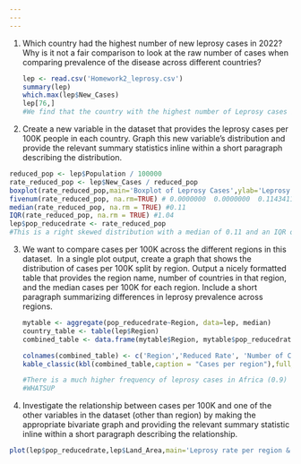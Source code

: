 ```yaml
---
---
---
```


1.  Which country had the highest number of new leprosy cases in 2022? Why is it not a fair comparison to look at the raw number of cases when comparing prevalence of the disease across different countries?

    ```r
    lep <- read.csv('Homework2_leprosy.csv')
    summary(lep)
    which.max(lep$New_Cases)
    lep[76,]
    #We find that the country with the highest number of Leprosy cases is India. It is not a fair comparison to look at the raw number of cases because different countries may have different means for controlling leprosy cases. Also, different countries may have different populations so we have to look at the rate of leprosy cases rather than the raw number.
    ```

2.  Create a new variable in the dataset that provides the leprosy cases per 100K people in each country. Graph this new variable’s distribution and provide the relevant summary statistics inline within a short paragraph describing the distribution.

```r
reduced_pop <- lep$Population / 100000
rate_reduced_pop <- lep$New_Cases / reduced_pop
boxplot(rate_reduced_pop,main='Boxplot of Leprosy Cases',ylab='Leprosy cases per 100K', pch=20, horizontal=TRUE)
fivenum(rate_reduced_pop, na.rm=TRUE) # 0.0000000  0.0000000  0.1143411  1.0507863 29.6045152
median(rate_reduced_pop, na.rm = TRUE) #0.11
IQR(rate_reduced_pop, na.rm = TRUE) #1.04
lep$pop_reducedrate <- rate_reduced_pop
#This is a right skewed distribution with a median of 0.11 and an IQR of 1.04. Its lower quartile is 0, and its upper quartile is 0.05.
```

3.  We want to compare cases per 100K across the different regions in this dataset.  In a single plot output, create a graph that shows the distribution of cases per 100K split by region. Output a nicely formatted table that provides the region name, number of countries in that region, and the median cases per 100K for each region. Include a short paragraph summarizing differences in leprosy prevalence across regions.

    ```r
    mytable <- aggregate(pop_reducedrate~Region, data=lep, median)
    country_table <- table(lep$Region)
    combined_table <- data.frame(mytable$Region, mytable$pop_reducedrate, country_table)

    colnames(combined_table) <- c('Region','Reduced Rate', 'Number of Countries')
    kable_classic(kbl(combined_table,caption = "Cases per region"),full_width = FALSE)

    #There is a much higher frequency of leprosy cases in Africa (0.9) than there is in the other countries. The region with the lowest frequency of leprosy cases is Europe, with none at all.
    #WHATSUP
    ```

<!-- -->

4.  Investigate the relationship between cases per 100K and one of the other variables in the dataset (other than region) by making the appropriate bivariate graph and providing the relevant summary statistic inline within a short paragraph describing the relationship.

```r
plot(lep$pop_reducedrate,lep$Land_Area,main='Leprosy rate per region & Land Area',xlab='Leprosy Rate',ylab='Land Area',pch=20)
```
